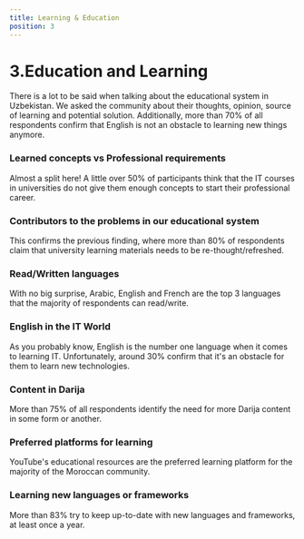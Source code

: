 ```yaml
---
title: Learning & Education
position: 3
---
```


# 3.Education and Learning

There is a lot to be said when talking about the educational system in Uzbekistan. We asked the community about their thoughts, opinion, source of learning and potential solution. Additionally, more than 70% of all respondents confirm that English is not an obstacle to learning new things anymore.

### Learned concepts vs Professional requirements

Almost a split here! A little over 50% of participants think that the IT courses in universities do not give them enough concepts to start their professional career.

<Chart id="profile-q-7" title={false} />

### Contributors to the problems in our educational system

This confirms the previous finding, where more than 80% of respondents claim that university learning materials needs to be re-thought/refreshed.

<Chart id="profile-q-10" title={false} />

### Read/Written languages

With no big surprise, Arabic, English and French are the top 3 languages that the majority of respondents can read/write.

<Chart id="profile-q-11" title={false} />

### English in the IT World

As you probably know, English is the number one language when it comes to learning IT. Unfortunately, around 30% confirm that it's an obstacle for them to learn new technologies.

<Chart id="profile-q-12" title={false} />

### Content in Darija

More than 75% of all respondents identify the need for more Darija content in some form or another.

<Chart id="profile-q-13" title={false} />

### Preferred platforms for learning

YouTube's educational resources are the preferred learning platform for the majority of the Moroccan community.

<Chart id="profile-q-14" title={false} />

### Learning new languages or frameworks

More than 83% try to keep up-to-date with new languages and frameworks, at least once a year.

<Chart id="tech-q-9" title={false} />
